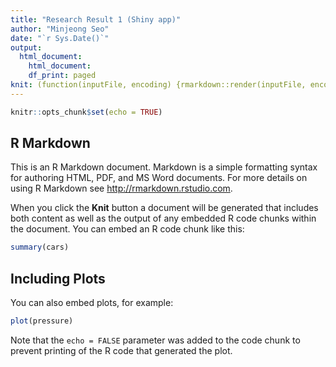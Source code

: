 ```yaml
---
title: "Research Result 1 (Shiny app)"
author: "Minjeong Seo"
date: "`r Sys.Date()`"
output: 
  html_document:
    html_document:
    df_print: paged
knit: (function(inputFile, encoding) {rmarkdown::render(inputFile, encoding = encoding, output_dir = "../out") })
---
```


```r
knitr::opts_chunk$set(echo = TRUE)
```

## R Markdown

This is an R Markdown document. Markdown is a simple formatting syntax for authoring HTML, PDF, and MS Word documents. For more details on using R Markdown see <http://rmarkdown.rstudio.com>.

When you click the **Knit** button a document will be generated that includes both content as well as the output of any embedded R code chunks within the document. You can embed an R code chunk like this:

```r
summary(cars)
```

## Including Plots

You can also embed plots, for example:

```r
plot(pressure)
```

Note that the `echo = FALSE` parameter was added to the code chunk to prevent printing of the R code that generated the plot.
